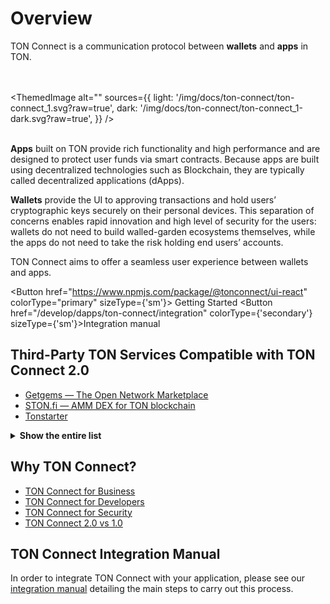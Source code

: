 
# Overview

TON Connect is a communication protocol between **wallets** and **apps** in TON.


<br></br>
<ThemedImage
    alt=""
    sources={{
        light: '/img/docs/ton-connect/ton-connect_1.svg?raw=true',
        dark: '/img/docs/ton-connect/ton-connect_1-dark.svg?raw=true',
    }}
/>
<br></br>

**Apps** built on TON provide rich functionality and high performance and are designed to protect user funds via smart contracts. Because apps are built using decentralized technologies such as Blockchain, they are typically called decentralized applications (dApps).

**Wallets** provide the UI to approving transactions and hold users’ cryptographic keys securely on their personal devices.
This separation of concerns enables rapid innovation and high level of security for the users: wallets do not need to build walled-garden ecosystems themselves, while the apps do not need to take the risk holding end users’ accounts.

TON Connect aims to offer a seamless user experience between wallets and apps.

<Button href="https://www.npmjs.com/package/@tonconnect/ui-react"
colorType="primary" sizeType={'sm'}>
Getting Started
</Button>
<Button href="/develop/dapps/ton-connect/integration" colorType={'secondary'} sizeType={'sm'}>Integration manual</Button>

## Third-Party TON Services Compatible with TON Connect 2.0

- [Getgems — The Open Network Marketplace](https://getgems.io/)
- [STON.fi — AMM DEX for TON blockchain](https://ston.fi/)
- [Tonstarter](http://tonstarter.com/)

<details>
  <summary><b>Show the entire list</b></summary>

* [getgems.io](https://getgems.io/)
* [fragment.com](https://fragment.com/) (Ton Connect v.1)
* [ston.fi](https://ston.fi/)
* [ton.diamonds](https://ton.diamonds/)
* [beta.disintar.io](https://beta.disintar.io/)
* [tegro.finance](https://tegro.finance/liquidity)
* [minter.ton.org](https://minter.ton.org/)
* [libermall.com](https://libermall.com/)
* [dedust.io](https://dedust.io/swap)
* [toncap.net](https://toncap.net/)
* [cryptomus.com](https://cryptomus.com/)
* [avanchange.com](https://avanchange.com/)
* [wton.dev](https://wton.dev/)
* [mint.spiroverse.io/shop](https://mint.spiroverse.io/shop)
* [vk.com/vk_nft_hub](https://vk.com/vk_nft_hub)
* [tonverifier.live](https://verifier.ton.org/)
* [stickerface.io/member](https://stickerface.io/member)
* [tonstarter.com](https://tonstarter.com/)
* [cryptogas.shop/ton](https://cryptogas.shop/ton)
* [megaton.fi](https://megaton.fi/)
* [dns.ton.org](https://dns.ton.org/)
* [coinpaymaster.com](https://coinpaymaster.com/)
* [ton.gagarin.world/app/](https://ton.gagarin.world/app)
* [daolama.co](https://daolama.co/)
* [marketplace.playmuse.org](http://marketplace.playmuse.org/)
* [ton.vote](https://ton.vote/)
* [plane.tonfancy.io](https://plane.tonfancy.io/)
* [pi.oberton.io](https://pi.oberton.io/)
* [business.thetonpay.app](https://business.thetonpay.app/)
* [bridge.orbitchain.io](https://bridge.orbitchain.io/)
* [connecton-web-new.vercel.app](https://connecton-web-new.vercel.app/)
* [app.fanz.ee/staking](https://app.fanz.ee/staking)
* [testnet.pton.fi](https://testnet.pton.fi/)
* [tonft.app](https://tonft.app/)
* [cardify.casino](https://cardify.casino/)
* [4riends.org](https://4riends.org/#/)
* [tonflex.fi](https://tonflex.fi/swap)
* [soquest.xyz](https://soquest.xyz/)
* [app.evaa.finance](https://app.evaa.finance/)

</details>

## Why TON Connect?

- [TON Connect for Business](/develop/dapps/ton-connect/business)
- [TON Connect for Developers](/develop/dapps/ton-connect/developers)
- [TON Connect for Security](/develop/dapps/ton-connect/security)
- [TON Connect 2.0 vs 1.0](/develop/dapps/ton-connect/comparison)

## TON Connect Integration Manual

In order to integrate TON Connect with your application, please see our [integration manual](/develop/dapps/ton-connect/integration) detailing the main steps to carry out this process.
